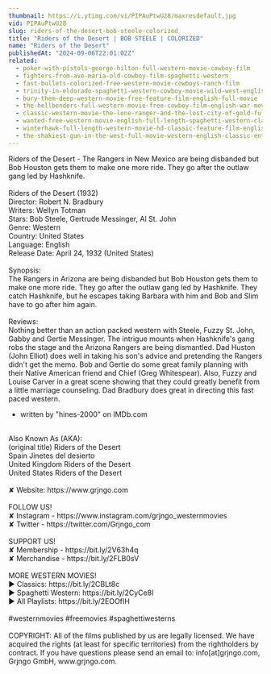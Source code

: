 ```yaml
---
thumbnail: https://i.ytimg.com/vi/PIPAuPtwU28/maxresdefault.jpg
vid: PIPAuPtwU28
slug: riders-of-the-desert-bob-steele-colorized
title: "Riders of the Desert | BOB STEELE | COLORIZED"
name: "Riders of the Desert"
publishedAt: "2024-09-06T22:01:02Z"
related:
  - poker-with-pistols-george-hilton-full-western-movie-cowboy-film
  - fighters-from-ave-maria-old-cowboy-film-spaghetti-western
  - fast-bullets-colorized-free-western-movie-cowboys-ranch-film
  - trinity-in-eldorado-spaghetti-western-cowboy-movie-wild-west-english-full-length
  - bury-them-deep-western-movie-free-feature-film-english-full-movie
  - the-hellbenders-full-western-movie-free-cowboy-film-english-war-movie
  - classic-western-movie-the-lone-ranger-and-the-lost-city-of-gold-full-length-english
  - wanted-free-western-movie-english-full-length-spaghetti-western-classic-feature-film
  - winterhawk-full-length-western-movie-hd-classic-feature-film-english-free-full-westerns
  - the-shakiest-gun-in-the-west-full-movie-western-english-classic-entire-film-full-free-movies
---
```


Riders of the Desert - The Rangers in New Mexico are being disbanded but Bob Houston gets them to make one more ride. They go after the outlaw gang led by Hashknife.<br />
<br />
Riders of the Desert (1932)<br />
Director: Robert N. Bradbury<br />
Writers: Wellyn Totman<br />
Stars: Bob Steele, Gertrude Messinger, Al St. John<br />
Genre: Western<br />
Country: United States<br />
Language: English<br />
Release Date: April 24, 1932 (United States)<br />
<br />
Synopsis:<br />
The Rangers in Arizona are being disbanded but Bob Houston gets them to make one more ride. They go after the outlaw gang led by Hashknife. They catch Hashknife, but he escapes taking Barbara with him and Bob and Slim have to go after him again.<br />
<br />
Reviews:<br />
Nothing better than an action packed western with Steele, Fuzzy St. John, Gabby and Gertie Messinger. The intrigue mounts when Hashknife's gang robs the stage and the Arizona Rangers are being dismantled. Dad Huston (John Elliot) does well in taking his son's advice and pretending the Rangers didn't get the memo. Bob and Gertie do some great family planning with their Native American friend and Chief (Greg Whitespear). Also, Fuzzy and Louise Carver in a great scene showing that they could greatly benefit from a little marriage counseling. Dad Bradbury does great in directing this fast paced western.<br />
- written by "hines-2000" on IMDb.com<br />
<br />
Also Known As (AKA):<br />
(original title) Riders of the Desert<br />
Spain Jinetes del desierto<br />
United Kingdom Riders of the Desert<br />
United States Riders of the Desert<br />
<br />
✘ Website: https://www.grjngo.com<br />
<br />
FOLLOW US!<br />
✘ Instagram - https://www.instagram.com/grjngo_westernmovies<br />
✘ Twitter - https://twitter.com/Grjngo_com<br />
<br />
SUPPORT US!<br />
✘ Membership - https://bit.ly/2V63h4q<br />
✘ Merchandise - https://bit.ly/2FLB0sV<br />
<br />
MORE WESTERN MOVIES! <br />
► Classics: https://bit.ly/2CBLt8c <br />
► Spaghetti Western: https://bit.ly/2CyCe8I <br />
► All Playlists: https://bit.ly/2EOOfIH <br />
<br />
#westernmovies #freemovies #spaghettiwesterns<br />
<br />
COPYRIGHT: All of the films published by us are legally licensed. We have acquired the rights (at least for specific territories) from the rightholders by contract. If you have questions please send an email to: info[at]grjngo.com, Grjngo GmbH, www.grjngo.com.